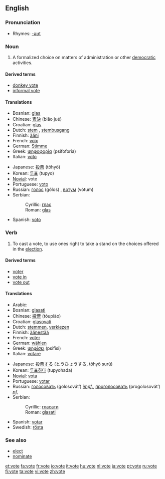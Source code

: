 {{see|Vote}}
==English==

===Pronunciation===
*Rhymes: [[Rhymes:English:-əʊt|-əʊt]]

===Noun===
{{en-noun}}

# A formalized choice on matters of administration or other [[democratic]] activities.

====Derived terms====
*[[donkey vote]]
*[[informal vote]]

====Translations====
{{trans-top|a formised choice}}
*Bosnian: [[glas#Bosnian|glas]] {{m}}
*Chinese: [[表決]] (biǎo jué)
*Croatian: [[glas#Croatian|glas]] {{m}}
*Dutch: [[stem]] {{f}}, [[stembusgang]] {{m}}
*Finnish: [[ääni]]
*French: [[voix]] {{f}}
*German: [[Stimme]] {{f}}
*Greek: [[ψηφοφορία]] (psifoforía) {{f}}
*Italian: [[voto]] {{m}}
{{trans-mid}}
*Japanese: [[投票]] (tōhyō)
*Korean: [[투표]] (tupyo)
*[[Novial]]: vote
*Portuguese: [[voto]] {{m}}
*Russian: [[голос]] (gólos) {{m}}, [[вотум]] (vótum) {{m}}
*Serbian:
*:Cyrillic: [[глас#Serbian|глас]] {{m}}
*:Roman: [[glas#Serbian|glas]] {{m}}
*Spanish: [[voto]] {{m}}
{{trans-bottom}}

===Verb===
{{en-verb|vot|ing}}

# To cast a vote, to use ones right to take a stand on the choices offered in the [[election]].

====Derived terms====
*[[voter]]
*[[vote in]]
*[[vote out]]

====Translations====
{{trans-top|making a formalised choice}}
*Arabic: {{ARchar|[[صوت]]}} {{Unicode|(ʂáwwata)}}
*Bosnian: [[glasati#Bosnian|glasati]]
*Chinese: [[投票]] (tóupiào)
*Croatian: [[glasovati#Croatian|glasovati]]
*Dutch: [[stemmen]], [[verkiezen]]
*Finnish: [[äänestää]]
*French: [[voter#French|voter]]
*German: [[wählen]]
*Greek: [[ψηφίσει]] (psifísi)
*Italian: [[votare]]
{{trans-mid}}
*Japanese: [[投票]][[する]] (とうひょうする, tōhyō surú)
*Korean: [[투표하다]] (tupyohada)
*[[Novial]]: [[vota]]
*Portuguese: [[votar]]
*Russian: [[голосовать]] (golosovát’) ''[[impf.]]'', [[проголосовать]] (progolosovát’) ''[[pf.]]''
*Serbian:
*:Cyrillic: [[гласати#Serbian|гласати]]
*:Roman: [[glasati#Serbian|glasati]]
*Spanish: [[votar]]
*Swedish: [[rösta]]
{{trans-bottom}}

===See also===
*[[elect]]
*[[nominate]]


[[et:vote]]
[[fa:vote]]
[[fr:vote]]
[[io:vote]]
[[it:vote]]
[[hu:vote]]
[[nl:vote]]
[[ja:vote]]
[[pt:vote]]
[[ru:vote]]
[[fi:vote]]
[[ta:vote]]
[[vi:vote]]
[[zh:vote]]